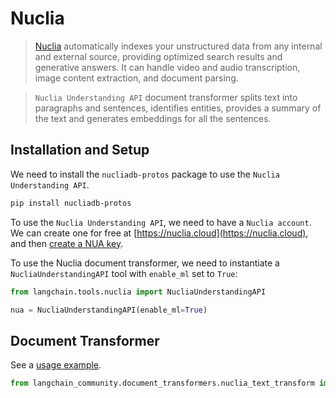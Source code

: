 # Nuclia

>[Nuclia](https://nuclia.com) automatically indexes your unstructured data from any internal
> and external source, providing optimized search results and generative answers. 
> It can handle video and audio transcription, image content extraction, and document parsing.

>`Nuclia Understanding API` document transformer splits text into paragraphs and sentences, 
> identifies entities, provides a summary of the text and generates embeddings for all the sentences.


## Installation and Setup

We need to install the `nucliadb-protos` package to use the `Nuclia Understanding API`.
```bash
pip install nucliadb-protos
```

To use the `Nuclia Understanding API`, we need to have a `Nuclia account`. 
We can create one for free at [https://nuclia.cloud](https://nuclia.cloud), 
and then [create a NUA key](https://docs.nuclia.dev/docs/docs/using/understanding/intro).

To use the Nuclia document transformer, we need to instantiate a `NucliaUnderstandingAPI`
tool with `enable_ml` set to `True`:

```python
from langchain.tools.nuclia import NucliaUnderstandingAPI

nua = NucliaUnderstandingAPI(enable_ml=True)
```

## Document Transformer

See a [usage example](/docs/integrations/document_transformers/nuclia_transformer).

```python
from langchain_community.document_transformers.nuclia_text_transform import NucliaTextTransformer
```
